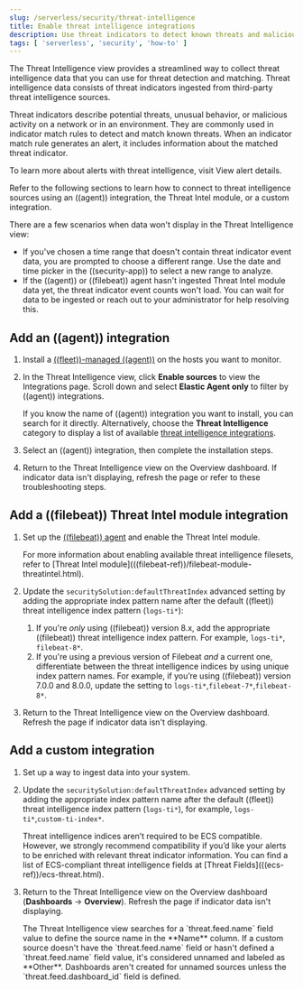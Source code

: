 ```yaml
---
slug: /serverless/security/threat-intelligence
title: Enable threat intelligence integrations
description: Use threat indicators to detect known threats and malicious activity.
tags: [ 'serverless', 'security', 'how-to' ]
---
```


<div id="threat-intelligence"></div>

The Threat Intelligence view provides a streamlined way to collect threat intelligence data that you can use for threat detection and matching. Threat intelligence data consists of  <DocLink slug="/serverless/security/indicators-of-compromise" section="threat-intelligence-and-indicators">threat indicators</DocLink> ingested from third-party threat intelligence sources.

Threat indicators describe potential threats, unusual behavior, or malicious activity on a network or in an environment. They are commonly used in indicator match rules to detect and match known threats. When an indicator match rule generates an alert, it includes information about the matched threat indicator.

<DocCallOut title="Note">
To learn more about alerts with threat intelligence, visit <DocLink slug="/serverless/security/view-alert-details">View alert details</DocLink>.
</DocCallOut>

Refer to the following sections to learn how to connect to threat intelligence sources using an <DocLink slug="/serverless/security/threat-intelligence" section="add-an-elastic-agent-integration">((agent)) integration</DocLink>, the <DocLink slug="/serverless/security/threat-intelligence" section="ti-mod-integration">Threat Intel module</DocLink>, or a <DocLink slug="/serverless/security/threat-intelligence" section="custom-ti-integration">custom integration</DocLink>.

<DocImage size="l" url="../images/es-threat-intel-integrations/-getting-started-threat-intelligence-view.png" alt="The Threat Intelligence view on the Overview dashboard" />

There are a few scenarios when data won't display in the Threat Intelligence view:

- If you've chosen a time range that doesn't contain threat indicator event data, you are prompted to choose a different range. Use the date and time picker in the ((security-app)) to select a new range to analyze.
- If the ((agent)) or ((filebeat)) agent hasn't ingested Threat Intel module data yet, the threat indicator event counts won't load. You can wait for data to be ingested or reach out to your administrator for help resolving this.

<div id="agent-ti-integration"></div>

## Add an ((agent)) integration

1. Install a [((fleet))-managed ((agent))](((fleet-guide))/install-fleet-managed-elastic-agent.html) on the hosts you want to monitor.
1. In the Threat Intelligence view, click **Enable sources** to view the Integrations page. Scroll down and select **Elastic Agent only** to filter by ((agent)) integrations.

    <DocCallOut title="Tip">

    If you know the name of ((agent)) integration you want to install, you can search for it directly. Alternatively, choose the **Threat Intelligence** category to display a list of available [threat intelligence integrations](((integrations-docs))/threat-intelligence-intro).

    </DocCallOut>

1. Select an ((agent)) integration, then complete the installation steps.
1. Return to the Threat Intelligence view on the Overview dashboard. If indicator data isn't displaying, refresh the page or refer to these <DocLink slug="/serverless/security/indicators-of-compromise" section="troubleshooting">troubleshooting steps</DocLink>.

<div id="ti-mod-integration"></div>

## Add a ((filebeat)) Threat Intel module integration

1. Set up the [((filebeat)) agent](((filebeat-ref))/filebeat-installation-configuration.html) and enable the Threat Intel module.

    <DocCallOut title="Note">
    For more information about enabling available threat intelligence filesets, refer to [Threat Intel module](((filebeat-ref))/filebeat-module-threatintel.html).
    </DocCallOut>

1. Update the `securitySolution:defaultThreatIndex` <DocLink slug="/serverless/security/advanced-settings" section="update-default-elastic-security-threat-intelligence-indices">advanced setting</DocLink> by adding the appropriate index pattern name after the default ((fleet)) threat intelligence index pattern (`logs-ti*`):
    1. If you're _only_ using ((filebeat)) version 8.x, add the appropriate ((filebeat)) threat intelligence index pattern. For example, `logs-ti*`, `filebeat-8*`.
    1. If you're using a previous version of Filebeat _and_ a current one, differentiate between the threat intelligence indices by using unique index pattern names. For example, if you’re using ((filebeat)) version 7.0.0 and 8.0.0, update the setting to `logs-ti*`,`filebeat-7*`,`filebeat-8*`.
1. Return to the Threat Intelligence view on the Overview dashboard. Refresh the page if indicator data isn't displaying.

<div id="custom-ti-integration"></div>

## Add a custom integration

1. Set up a way to <DocLink slug="/serverless/security/ingest-data">ingest data</DocLink> into your system.
1. Update the `securitySolution:defaultThreatIndex` <DocLink slug="/serverless/security/advanced-settings" section="update-default-elastic-security-threat-intelligence-indices">advanced setting</DocLink> by adding the appropriate index pattern name after the default ((fleet)) threat intelligence index pattern (`logs-ti*`), for example, `logs-ti*`,`custom-ti-index*`.

    <DocCallOut title="Note">
    Threat intelligence indices aren’t required to be ECS compatible. However, we strongly recommend compatibility if you’d like your alerts to be enriched with relevant threat indicator information. You can find a list of ECS-compliant threat intelligence fields at [Threat Fields](((ecs-ref))/ecs-threat.html).
    </DocCallOut>

1. Return to the Threat Intelligence view on the Overview dashboard (**Dashboards** → **Overview**). Refresh the page if indicator data isn't displaying.

    <DocCallOut title="Note">
    The Threat Intelligence view searches for a `threat.feed.name` field value to define the source name in the **Name** column. If a custom source doesn't have the `threat.feed.name` field or hasn't defined a `threat.feed.name` field value, it's considered unnamed and labeled as **Other**. Dashboards aren't created for unnamed sources unless the `threat.feed.dashboard_id` field is defined.
    </DocCallOut>

